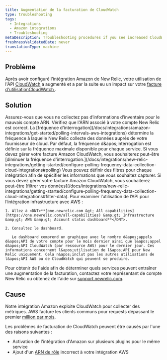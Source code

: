 ```yaml
---
title: Augmentation de la facturation de CloudWatch
type: troubleshooting
tags:
  - Integrations
  - Amazon integrations
  - Troubleshooting
metaDescription: Troubleshooting procedures if you see increased CloudWatch billing with your infrastructure integration for AWS.
freshnessValidatedDate: never
translationType: machine
---
```


## Problème

Après avoir configuré l&apos;intégration Amazon de New Relic, votre utilisation de l&apos;API [CloudWatch](https://aws.amazon.com/cloudwatch/) a augmenté et a par la suite eu un impact sur votre [facture d&apos;utilisationCloudWatch ](https://aws.amazon.com/cloudwatch/pricing/).

## Solution

<CollapserGroup>
  <Collapser id="arn" title="Vérifiez l'ARN de votre compte">
    Assurez-vous que vous ne collectez pas d’informations d’inventaire pour le mauvais compte ARN. Vérifiez que l&apos;ARN associé à votre compte New Relic est correct.
  </Collapser>

  <Collapser id="polling-frequency" title="Modifier la fréquence d'interrogation">
    La [fréquence d&apos;interrogation](/docs/integrations/amazon-integrations/get-started/polling-intervals-aws-integrations) détermine la fréquence à laquelle New Relic collecte des données auprès de votre fournisseur de cloud. Par défaut, la fréquence d&amp;apos;interrogation est définie sur la fréquence maximale disponible pour chaque service. Si vous devez gérer votre facture Amazon CloudWatch, vous souhaiterez peut-être [diminuer la fréquence d&apos;interrogation.](/docs/integrations/new-relic-integrations/getting-started/configure-polling-frequency-data-collection-cloud-integrations#polling)
  </Collapser>

  <Collapser id="filter" title="Filtrez vos données">
    Vous pouvez définir des filtres pour chaque intégration afin de spécifier les informations que vous souhaitez capturer. Si vous devez gérer votre facture Amazon CloudWatch, vous souhaiterez peut-être [filtrer vos données](/docs/integrations/new-relic-integrations/getting-started/configure-polling-frequency-data-collection-cloud-integrations#filter-data).
  </Collapser>

  <Collapser id="usage" title="Examiner l’utilisation de l’API">
    Pour examiner l’utilisation de l’API pour l’intégration infrastructure avec AWS :

    1. Allez à <DNT>**[one.newrelic.com &gt; All capabilities](https://one.newrelic.com/all-capabilities) &amp;gt; Infrastructure &amp;gt; AWS &amp;gt; Account status dashboard**</DNT>.

    2. Consultez le dashboard.

       Le dashboard comprend un graphique avec le nombre d&apos;appels d&apos;API de votre compte pour le mois dernier ainsi que l&apos;appel d&apos;API CloudWatch (par ressource AWS) pour le dernier jour. Ces informations concernent l&apos;utilisation de l&apos;API pour New Relic uniquement. Cela n&apos;inclut pas les autres utilisations de l&apos;API AWS ou de CloudWatch qui peuvent se produire.
  </Collapser>
</CollapserGroup>

Pour obtenir de l&apos;aide afin de déterminer quels services peuvent entraîner une augmentation de la facturation, contactez votre représentant de compte New Relic ou obtenez de l&apos;aide sur [support.newrelic.com](https://support.newrelic.com/).

## Cause

Notre intégration Amazon exploite CloudWatch pour collecter des métriques. AWS facture les clients communs pour requests dépassant le premier [million par mois](http://docs.aws.amazon.com/AmazonCloudWatch/latest/monitoring/cloudwatch_limits.html).

Les problèmes de facturation de CloudWatch peuvent être causés par l&apos;une des raisons suivantes :

* Activation de l&apos;intégration d&apos;Amazon sur plusieurs plugins pour le même service
* Ajout d&apos;un [ARN de rôle](http://docs.aws.amazon.com/general/latest/gr/aws-arns-and-namespaces.html) incorrect à votre intégration AWS